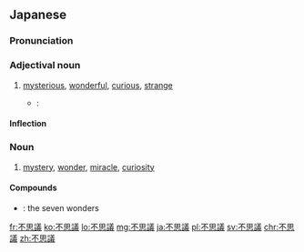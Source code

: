 ==Japanese==
{{ja-kanjitab|ふ|し|ぎ|yomi=o}}

===Pronunciation===
{{ja-pron|acc=h|y=go|dev=1|ふしぎ}}

===Adjectival noun===
{{ja-adj|infl=na|ふしぎ}}

# [[mysterious]], [[wonderful]], [[curious]], [[strange]]
#* {{RQ:Botchan}}:
#*: {{ja-usex|しかし'''不%思%議'''なもので、三%年立ったらとうとう卒%業してしまった。|しかし '''ふ%し%ぎ''' な もの で、 さん%ねん たったら とうとう そつ%ぎょう して しまった。|Strange, isn't it, that when three years were over, I graduated?}}

====Inflection====
{{ja-na|ふしぎ}}

===Noun===
{{ja-noun|ふしぎ}}

# [[mystery]], [[wonder]], [[miracle]], [[curiosity]]

====Compounds====
* {{ja-r|七不思議|ななふしぎ}}: the seven wonders

[[fr:不思議]]
[[ko:不思議]]
[[lo:不思議]]
[[mg:不思議]]
[[ja:不思議]]
[[pl:不思議]]
[[sv:不思議]]
[[chr:不思議]]
[[zh:不思議]]